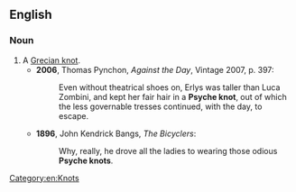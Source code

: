==English==

===Noun===
{{en-noun|head=[[Psyche]] [[knot]]}}

# A [[Grecian knot]].
#*'''2006''', Thomas Pynchon, ''Against the Day'', Vintage 2007, p. 397:
#*:Even without theatrical shoes on, Erlys was taller than Luca Zombini, and kept her fair hair in a '''Psyche knot''', out of which the less governable tresses continued, with the day, to escape.
#*'''1896''', John Kendrick Bangs, ''The Bicyclers'':
#*:Why, really, he drove all the ladies to wearing those odious '''Psyche knots'''.

[[Category:en:Knots]]